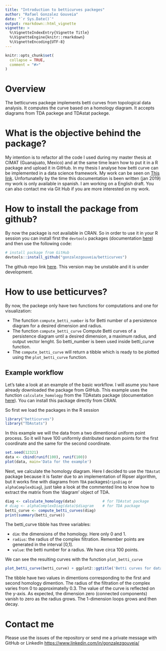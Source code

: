```yaml
---
title: "Introduction to betticurves packeges"
author: "Rafael Gonzalez Gouveia"
date: "`r Sys.Date()`"
output: rmarkdown::html_vignette
vignette: >
  %\VignetteIndexEntry{Vignette Title}
  %\VignetteEngine{knitr::rmarkdown}
  %\VignetteEncoding{UTF-8}
---
```


```r
knitr::opts_chunk$set(
  collapse = TRUE,
  comment = "#>"
)
```

# Overview

The betticurves packege implements betti curves from topological data analysis. It computes the curve based on a homology diagram. It accepts diagrams from TDA packege and TDAstat packege.

# What is the objective behind the package?

My intention is to refactor all the code I used during my master thesis at CIMAT (Guanajuato, Mexico) and at the same time learn how to put it in a R package and upload it in GitHub. In my thesis I analyse how betti curve can be implemented in a data science framework. My work can be seen on [This link](https://gonzalezgouveia.github.io/documents/TesisMaestriaRafael.pdf). Unfortunatelly by the time this documentation is been written (jan 2019) my work is only available in spanish. I am working on a English draft. You can also contact me via Git Hub if you are more interested on my work.

# How to install the package from github?

By now the package is not available in CRAN. So in order to use it in your R session you can install first the `devtools` packages (documentation [here](https://www.rstudio.com/products/rpackages/devtools/)) and then use the following code:
```r
# install package from GitHub
devtools::install_github("gonzalezgouveia/betticurves")
```
The github repo link [here](https://github.com/gonzalezgouveia/betticurves/). This version may be unstable and it is under development.

# How to use betticurves?

By now, the packege only have two functions for computations and one for visualization:

* The function `compute_betti_number` is for Betti number of a persistence diagram for a desired dimension and radius.
* The function `compute_betti_curve` Compute Betti curves of a persistence diagram until a desired dimension, a maximum radius, and output vector lenght. So betti_number is been used inside betti_curve function. 
* The `compute_betti_curve` will return a tibble which is ready to be plotted using the `plot_betti_curve` function. 

## Example workflow

Let's take a look at an example of the basic workflow. I will asume you have already downloaded the package from GitHub. This example uses the function `calculate_homology` from the TDAstats package (documentation [here](https://github.com/rrrlw/TDAstats)). You can install this package directly from CRAN.

So first we load the packages in the R session
```r
library("betticurves")
library("TDAstats")
```

In this example we will the data from a two dimentional uniform point process. So it will have 100 uniformly distributed random points for the first coordinate and the same for the second coordinate. 

```r
set.seed(12321)
data <- cbind(runif(100), runif(100))
plot(data, main='Data for the example')
```

Next, we calculate the homology diagram. Here I decided to use the `TDAstat` package because it is faster due to an implementation of Ripser algorithm, but it works fine with diagrams from `TDA` packages(`ripsDiag` or `alphaComplexDiag`), just take a look at the commented line to know how to extract the matrix from the 'diagram' object of TDA.

```r
diag <- calculate_homology(data)            # for TDAstat package
# diag <- alphaComplexDiag(data)$diagram    # for TDA package
betti_curve <- compute_betti_curves(diag)
print(summary(betti_curve))
```

The betti_curve tibble has three variables: 

* `dim`: the dimensions of the homology. Here only 0 and 1.
* `radius`: the radius of the complex filtration. Remember points are generated in the interval [0,1].
* `value`: the betti number for a radius. We have circa 100 points.

We can see the resulting curves with the function `plot_betti_curve`

```r
plot_betti_curve(betti_curve) + ggplot2::ggtitle('Betti curves for data')
```

The tibble have two values in dimentions corresponding to the first and second homology dimention. The radius of the filtration of the complex varies from 0 to approximatelly 0.3. The value of the curve is reflected on the y-axis. As expected, the dimension zero (connected components) vanish to zero as the radius grows. The 1-dimension loops grows and then decay.

# Contact me

Please use the issues of the repository or send me a private message with GitHub or LinkedIn <https://www.linkedin.com/in/gonzalezgouveia/>
